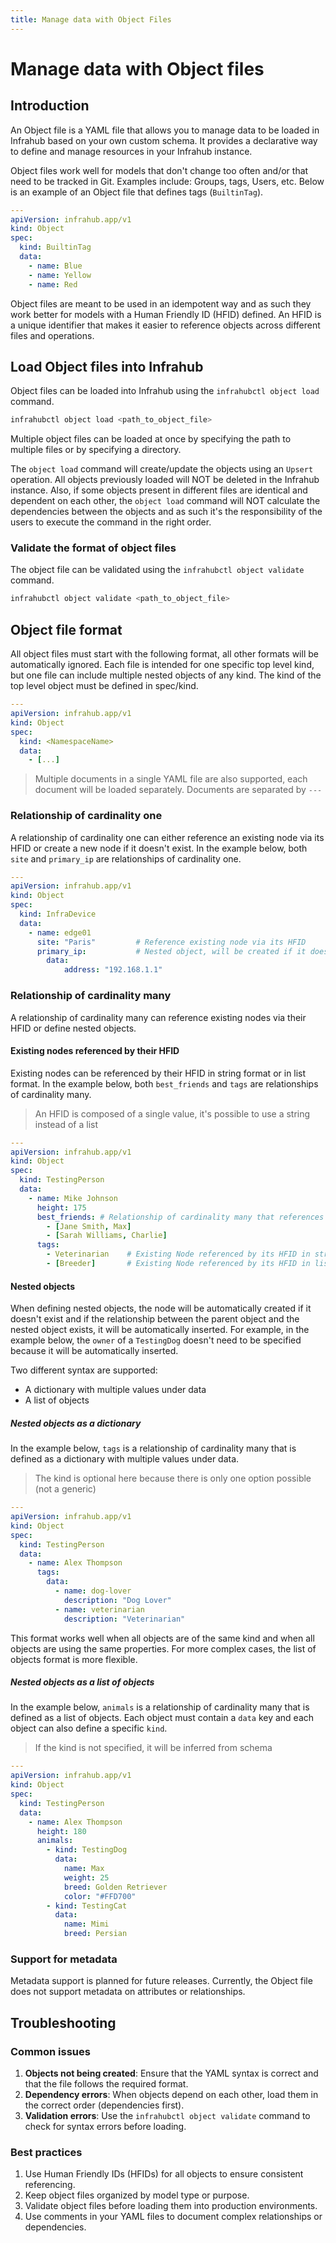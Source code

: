 ```yaml
---
title: Manage data with Object Files
---
```


# Manage data with Object files

## Introduction

An Object file is a YAML file that allows you to manage data to be loaded in Infrahub based on your own custom schema. It provides a declarative way to define and manage resources in your Infrahub instance.

Object files work well for models that don't change too often and/or that need to be tracked in Git. Examples include: Groups, tags, Users, etc.
Below is an example of an Object file that defines tags (`BuiltinTag`).

```yaml
---
apiVersion: infrahub.app/v1
kind: Object
spec:
  kind: BuiltinTag
  data:
    - name: Blue
    - name: Yellow
    - name: Red
```

Object files are meant to be used in an idempotent way and as such they work better for models with a Human Friendly ID (HFID) defined. An HFID is a unique identifier that makes it easier to reference objects across different files and operations.

## Load Object files into Infrahub

Object files can be loaded into Infrahub using the `infrahubctl object load` command.

```bash
infrahubctl object load <path_to_object_file>
```

Multiple object files can be loaded at once by specifying the path to multiple files or by specifying a directory.

The `object load` command will create/update the objects using an `Upsert` operation. All objects previously loaded will NOT be deleted in the Infrahub instance.
Also, if some objects present in different files are identical and dependent on each other, the `object load` command will NOT calculate the dependencies between the objects and as such it's the responsibility of the users to execute the command in the right order.

### Validate the format of object files

The object file can be validated using the `infrahubctl object validate` command.

```bash
infrahubctl object validate <path_to_object_file>
```

## Object file format

All object files must start with the following format, all other formats will be automatically ignored.
Each file is intended for one specific top level kind, but one file can include multiple nested objects of any kind.
The kind of the top level object must be defined in spec/kind.

```yaml
---
apiVersion: infrahub.app/v1
kind: Object
spec:
  kind: <NamespaceName>
  data:
    - [...]
```

> Multiple documents in a single YAML file are also supported, each document will be loaded separately. Documents are separated by `---`

### Relationship of cardinality one

A relationship of cardinality one can either reference an existing node via its HFID or create a new node if it doesn't exist.
In the example below, both `site` and `primary_ip` are relationships of cardinality one.

```yaml
---
apiVersion: infrahub.app/v1
kind: Object
spec:
  kind: InfraDevice
  data:
    - name: edge01
      site: "Paris"         # Reference existing node via its HFID
      primary_ip:           # Nested object, will be created if it doesn't exist
        data:
            address: "192.168.1.1"
```

### Relationship of cardinality many

A relationship of cardinality many can reference existing nodes via their HFID or define nested objects.

#### Existing nodes referenced by their HFID

Existing nodes can be referenced by their HFID in string format or in list format.
In the example below, both `best_friends` and `tags` are relationships of cardinality many.

> An HFID is composed of a single value, it's possible to use a string instead of a list

```yaml
---
apiVersion: infrahub.app/v1
kind: Object
spec:
  kind: TestingPerson
  data:
    - name: Mike Johnson
      height: 175
      best_friends: # Relationship of cardinality many that references existing nodes based on their HFID
        - [Jane Smith, Max]
        - [Sarah Williams, Charlie]
      tags:
        - Veterinarian    # Existing Node referenced by its HFID in string format
        - [Breeder]       # Existing Node referenced by its HFID in list format
```

#### Nested objects

When defining nested objects, the node will be automatically created if it doesn't exist and if the relationship between the parent object and the nested object exists, it will be automatically inserted.
For example, in the example below, the `owner` of a `TestingDog` doesn't need to be specified because it will be automatically inserted.

Two different syntax are supported:

- A dictionary with multiple values under data
- A list of objects

##### Nested objects as a dictionary

In the example below, `tags` is a relationship of cardinality many that is defined as a dictionary with multiple values under data.

> The kind is optional here because there is only one option possible (not a generic)

```yaml
---
apiVersion: infrahub.app/v1
kind: Object
spec:
  kind: TestingPerson
  data:
    - name: Alex Thompson
      tags:
        data:
          - name: dog-lover
            description: "Dog Lover"
          - name: veterinarian
            description: "Veterinarian"
```

This format works well when all objects are of the same kind and when all objects are using the same properties.
For more complex cases, the list of objects format is more flexible.

##### Nested objects as a list of objects

In the example below, `animals` is a relationship of cardinality many that is defined as a list of objects.
Each object must contain a `data` key and each object can also define a specific `kind`.

> If the kind is not specified, it will be inferred from schema

```yaml
---
apiVersion: infrahub.app/v1
kind: Object
spec:
  kind: TestingPerson
  data:
    - name: Alex Thompson
      height: 180
      animals:
        - kind: TestingDog
          data:
            name: Max
            weight: 25
            breed: Golden Retriever
            color: "#FFD700"
        - kind: TestingCat
          data:
            name: Mimi
            breed: Persian
```

### Support for metadata

Metadata support is planned for future releases. Currently, the Object file does not support metadata on attributes or relationships.

## Troubleshooting

### Common issues

1. **Objects not being created**: Ensure that the YAML syntax is correct and that the file follows the required format.
2. **Dependency errors**: When objects depend on each other, load them in the correct order (dependencies first).
3. **Validation errors**: Use the `infrahubctl object validate` command to check for syntax errors before loading.

### Best practices

1. Use Human Friendly IDs (HFIDs) for all objects to ensure consistent referencing.
2. Keep object files organized by model type or purpose.
3. Validate object files before loading them into production environments.
4. Use comments in your YAML files to document complex relationships or dependencies.
